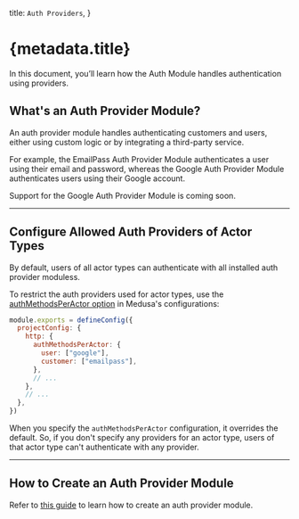   title: `Auth Providers`,
}

# {metadata.title}

In this document, you’ll learn how the Auth Module handles authentication using providers.

## What's an Auth Provider Module?

An auth provider module handles authenticating customers and users, either using custom logic or by integrating a third-party service.

For example, the EmailPass Auth Provider Module authenticates a user using their email and password, whereas the Google Auth Provider Module authenticates users using their Google account.

<Note type="soon">

Support for the Google Auth Provider Module is coming soon.

</Note>

---

## Configure Allowed Auth Providers of Actor Types

By default, users of all actor types can authenticate with all installed auth provider moduless.

To restrict the auth providers used for actor types, use the [authMethodsPerActor option](/references/medusa-config#http-authMethodsPerActor-1-3) in Medusa's configurations:

```js title="medusa-config.js"
module.exports = defineConfig({
  projectConfig: {
    http: {
      authMethodsPerActor: {
        user: ["google"],
        customer: ["emailpass"],
      },
      // ...
    },
    // ...
  },
})
```

<Note title="Important">

When you specify the `authMethodsPerActor` configuration, it overrides the default. So, if you don't specify any providers for an actor type, users of that actor type can't authenticate with any provider.

</Note>

---

## How to Create an Auth Provider Module

Refer to [this guide](/references/auth/provider) to learn how to create an auth provider module.

